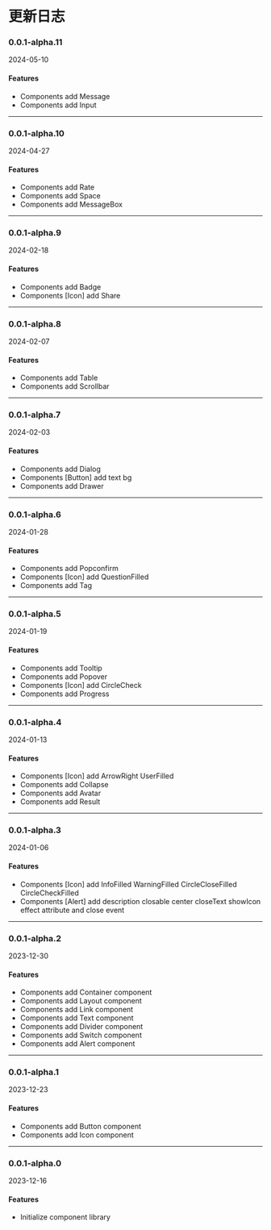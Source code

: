 # 更新日志

### 0.0.1-alpha.11

2024-05-10

#### Features

* Components add Message
* Components add Input


-----------------


### 0.0.1-alpha.10

2024-04-27

#### Features

* Components add Rate
* Components add Space
* Components add MessageBox


-----------------


### 0.0.1-alpha.9

2024-02-18

#### Features

* Components add Badge
* Components [Icon] add Share


-----------------


### 0.0.1-alpha.8

2024-02-07

#### Features

* Components add Table
* Components add Scrollbar


-----------------


### 0.0.1-alpha.7

2024-02-03

#### Features

* Components add Dialog
* Components [Button] add text bg
* Components add Drawer


-----------------


### 0.0.1-alpha.6

2024-01-28

#### Features

* Components add Popconfirm
* Components [Icon] add QuestionFilled
* Components add Tag


-----------------


### 0.0.1-alpha.5

2024-01-19

#### Features

* Components add Tooltip
* Components add Popover
* Components [Icon] add CircleCheck
* Components add Progress


-----------------


### 0.0.1-alpha.4

2024-01-13

#### Features

* Components [Icon] add ArrowRight UserFilled
* Components add Collapse
* Components add Avatar
* Components add Result


-----------------


### 0.0.1-alpha.3

2024-01-06

#### Features

* Components [Icon] add InfoFilled WarningFilled CircleCloseFilled CircleCheckFilled
* Components [Alert] add description closable center closeText showIcon effect attribute and close event


-----------------


### 0.0.1-alpha.2

2023-12-30

#### Features

* Components add Container component
* Components add Layout component
* Components add Link component
* Components add Text component
* Components add Divider component
* Components add Switch component
* Components add Alert component


-----------------


### 0.0.1-alpha.1

2023-12-23

#### Features

* Components add Button component
* Components add Icon component


-----------------


### 0.0.1-alpha.0

2023-12-16

#### Features

* Initialize component library